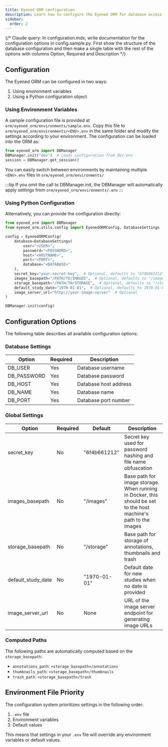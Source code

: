 ```yaml
---
title: Eyened ORM configuration
description: Learn how to configure the Eyened ORM for database access and file management
sidebar:
  order: 2
---
```


{/* 
Claude query: In configuration.mdx, write documentation for the configuration options in config.sample.py. First show the structure of the database configuration and then make a single table with the rest of the options with columns Option, Required and Description
*/}

## Configuration

The Eyened ORM can be configured in two ways:

1. Using environment variables
2. Using a Python configuration object

### Using Environment Variables

A sample configuration file is provided at `orm/eyened_orm/environments/sample.env`. 
Copy this file to `orm/eyened_orm/environments/<ENV>.env` in the same folder and modify the settings according to your environment.
The configuration can be loaded into the ORM as:

```python
from eyened_orm import DBManager
DBManager.init("dev")  # Loads configuration from dev.env
session = DBManager.get_session()
```
You can easily switch between environments by maintaining multiple `<ENV>.env` files in `orm/eyened_orm/environments/`

:::tip
If you omit the call to DBManager.init, the DBManager will automatically apply settings from `orm/eyened_orm/environments/.env`
:::


### Using Python Configuration

Alternatively, you can provide the configuration directly:

```python
from eyened_orm import DBManager
from eyened_orm.utils.config import EyenedORMConfig, DatabaseSettings

config = EyenedORMConfig(
    database=DatabaseSettings(
        user="<USER>",
        password="<PASSWORD>",
        host="<HOSTNAME>",
        port="<PORT>",
        database="<DATABASE>"
    ),
    secret_key="your-secret-key",  # Optional, defaults to "6f4b661212"
    images_basepath="/PATH/TO/IMAGES",  # Optional, defaults to "/images"
    storage_basepath="/PATH/TO/STORAGE",  # Optional, defaults to "/storage"
    default_study_date="1970-01-01",  # Optional, defaults to 1970-01-01
    image_server_url="http://your-image-server"  # Optional
)

DBManager.init(config)
```

## Configuration Options

The following table describes all available configuration options:

### Database Settings

| Option | Required | Description |
|--------|----------|-------------|
| DB_USER | Yes | Database username |
| DB_PASSWORD | Yes | Database password |
| DB_HOST | Yes | Database host address |
| DB_NAME | Yes | Database name |
| DB_PORT | Yes | Database port number |

### Global Settings

| Option | Required | Default | Description |
|--------|----------|---------|-------------|
| secret_key | No | "6f4b661212" | Secret key used for password hashing and file name obfuscation |
| images_basepath | No | "/images" | Base path for image storage. When running in Docker, this should be set to the host machine's path to the images |
| storage_basepath | No | "/storage" | Base path for storage of annotations, thumbnails and trash |
| default_study_date | No | "1970-01-01" | Default date for new studies when no date is provided |
| image_server_url | No | None | URL of the image server endpoint for generating image URLs |

### Computed Paths

The following paths are automatically computed based on the `storage_basepath`:

- `annotations_path`: `<storage_basepath>/annotations`
- `thumbnails_path`: `<storage_basepath>/thumbnails`
- `trash_path`: `<storage_basepath>/trash`

## Environment File Priority

The configuration system prioritizes settings in the following order:
1. `.env` file
2. Environment variables
3. Default values

This means that settings in your `.env` file will override any environment variables or default values.